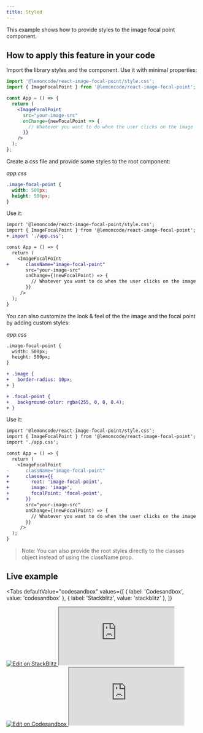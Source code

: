 ```yaml
---
title: Styled
---
```



This example shows how to provide styles to the image focal point component.

## How to apply this feature in your code

Import the library styles and the component. Use it with minimal properties:

```jsx
import '@lemoncode/react-image-focal-point/style.css';
import { ImageFocalPoint } from '@lemoncode/react-image-focal-point';

const App = () => {
  return (
    <ImageFocalPoint
      src="your-image-src"
      onChange={newFocalPoint => {
        // Whatever you want to do when the user clicks on the image
      }}
    />
  );
};
```

Create a css file and provide some styles to the root component:

_app.css_

```css
.image-focal-point {
  width: 500px;
  height: 500px;
}
```

Use it:

```diff
import '@lemoncode/react-image-focal-point/style.css';
import { ImageFocalPoint } from '@lemoncode/react-image-focal-point';
+ import './app.css';

const App = () => {
  return (
    <ImageFocalPoint
+      className="image-focal-point"
       src="your-image-src"
       onChange={(newFocalPoint) => {
         // Whatever you want to do when the user clicks on the image
       }}
     />
  );
}

```

You can also customize the look & feel of the the image and the focal point by adding custom styles:

_app.css_

```diff
.image-focal-point {
  width: 500px;
  height: 500px;
}

+ .image {
+   border-radius: 10px;
+ }

+ .focal-point {
+   background-color: rgba(255, 0, 0, 0.4);
+ }

```

Use it:

```diff
import '@lemoncode/react-image-focal-point/style.css';
import { ImageFocalPoint } from '@lemoncode/react-image-focal-point';
import './app.css';

const App = () => {
  return (
    <ImageFocalPoint
-      className="image-focal-point"
+      classes={{
+        root: 'image-focal-point',
+        image: 'image',
+        focalPoint: 'focal-point',
+      }}
       src="your-image-src"
       onChange={(newFocalPoint) => {
         // Whatever you want to do when the user clicks on the image
       }}
     />
  );
}

```

> Note: You can also provide the root styles directly to the classes object instead of using the className prop.

## Live example

<Tabs
  defaultValue="codesandbox"
  values={[
    { label: 'Codesandbox', value: 'codesandbox' },
    { label: 'Stackblitz', value: 'stackblitz' },
  ]}
>
  <TabItem value="stackblitz">
    <a
      target="_blank"
      href="https://stackblitz.com/github/Lemoncode/react-image-focal-point/tree/main/examples/styled?embed=1&file=src%2Fapp.tsx"
    >
      <img
        src="https://developer.stackblitz.com/img/open_in_stackblitz.svg"
        alt="Edit on StackBlitz"
        title="Edit on StackBlitz"
      />
    </a>
    <iframe
      src="https://stackblitz.com/github/Lemoncode/react-image-focal-point/tree/main/examples/styled?embed=1&file=src%2Fapp.tsx"
      style={{ width: '100%', height: '500px', border: 0, borderRadius: '4px', overflow: 'hidden' }}
    ></iframe>
  </TabItem>
  <TabItem value="codesandbox">
    <a
      target="_blank"
      href="https://codesandbox.io/s/github/Lemoncode/react-image-focal-point/tree/main/examples/styled?file=/src/app.tsx"
    >
      <img
        src="https://codesandbox.io/static/img/play-codesandbox.svg"
        alt="Edit on Codesandbox"
        title="Edit on Codesandbox"
      />
    </a>
    <iframe
      src="https://codesandbox.io/embed/github/Lemoncode/react-image-focal-point/tree/main/examples/styled?fontsize=14&hidenavigation=1&module=%2Fsrc%2Fapp.tsx&theme=dark&view=editor"
      style={{ width: '100%', height: '500px', border: 0, borderRadius: '4px', overflow: 'hidden' }}
      allow="accelerometer; ambient-light-sensor; camera; encrypted-media; geolocation; gyroscope; hid; microphone; midi; payment; usb; vr; xr-spatial-tracking"
      sandbox="allow-forms allow-modals allow-popups allow-presentation allow-same-origin allow-scripts"
    ></iframe>
  </TabItem>
</Tabs>
